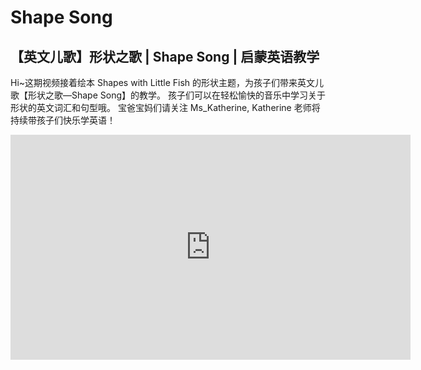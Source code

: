 # Shape Song

## 【英文儿歌】形状之歌 | Shape Song | 启蒙英语教学

Hi~这期视频接着绘本 Shapes with Little Fish 的形状主题，为孩子们带来英文儿歌【形状之歌—Shape Song】的教学。
孩子们可以在轻松愉快的音乐中学习关于形状的英文词汇和句型哦。
宝爸宝妈们请关注 Ms_Katherine, Katherine 老师将持续带孩子们快乐学英语！

<iframe
  src="https://player.bilibili.com/player.html?bvid=BV1nx4y1T7y8&cid=1&page=1"
  scrolling="no"
  border="0"
  frameborder="no"
  framespacing="0"
  allowfullscreen="true"
  width="640"
  height="360"
></iframe>
